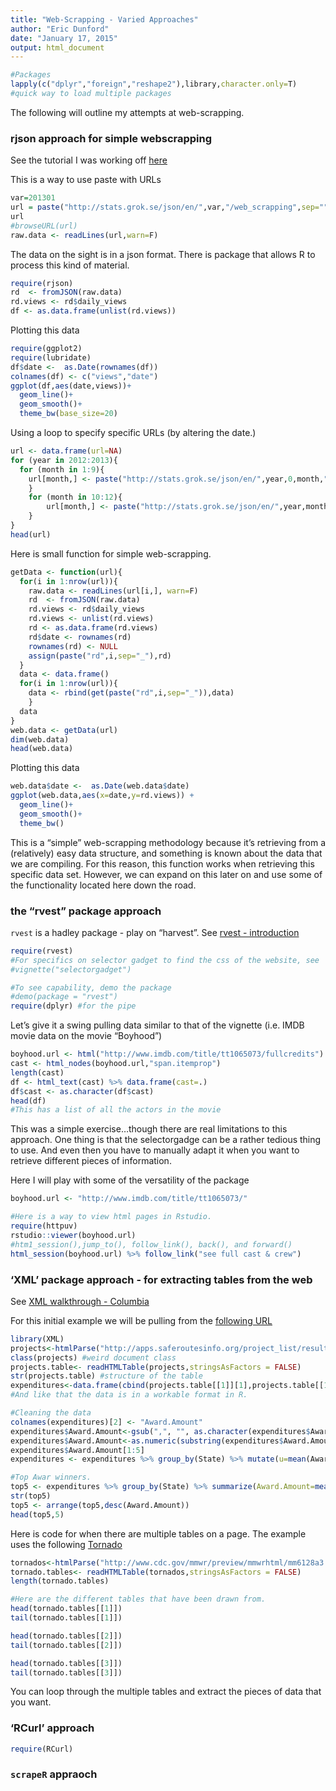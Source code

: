```yaml
---
title: "Web-Scrapping - Varied Approaches"
author: "Eric Dunford"
date: "January 17, 2015"
output: html_document
---
```

```r
#Packages
lapply(c("dplyr","foreign","reshape2"),library,character.only=T) 
#quick way to load multiple packages
```

The following will outline my attempts at web-scrapping. 

### rjson approach for simple webscrapping

See the tutorial I was working off [here](http://www.r-bloggers.com/web-scraping-the-basics/)

This is a way to use paste with URLs
```r
var=201301
url = paste("http://stats.grok.se/json/en/",var,"/web_scrapping",sep="")
url
#browseURL(url)
raw.data <- readLines(url,warn=F)
```

The data on the sight is in a json format. There is package that allows R to process this kind of material.

```r
require(rjson)
rd  <- fromJSON(raw.data)
rd.views <- rd$daily_views
df <- as.data.frame(unlist(rd.views))
```

Plotting this data
```r
require(ggplot2)
require(lubridate)
df$date <-  as.Date(rownames(df))
colnames(df) <- c("views","date")
ggplot(df,aes(date,views))+
  geom_line()+
  geom_smooth()+
  theme_bw(base_size=20)
```

Using a loop to specify specific URLs (by altering the date.)
```r
url <- data.frame(url=NA)
for (year in 2012:2013){
  for (month in 1:9){
  	url[month,] <- paste("http://stats.grok.se/json/en/",year,0,month,"/web_scraping",sep="")
	}
	for (month in 10:12){
		url[month,] <- paste("http://stats.grok.se/json/en/",year,month,"/web_scraping",sep="")
	}
}
head(url)
```

Here is small function for simple web-scrapping.
```r
getData <- function(url){
  for(i in 1:nrow(url)){
    raw.data <- readLines(url[i,], warn=F) 
    rd  <- fromJSON(raw.data)
    rd.views <- rd$daily_views 
    rd.views <- unlist(rd.views)
    rd <- as.data.frame(rd.views)
    rd$date <- rownames(rd)
    rownames(rd) <- NULL
    assign(paste("rd",i,sep="_"),rd) 
  }
  data <- data.frame()
  for(i in 1:nrow(url)){
    data <- rbind(get(paste("rd",i,sep="_")),data)
    }
  data
}
web.data <- getData(url)
dim(web.data) 
head(web.data)
```

Plotting this data
```r
web.data$date <-  as.Date(web.data$date)
ggplot(web.data,aes(x=date,y=rd.views)) +
  geom_line()+
  geom_smooth()+
  theme_bw()
```

This is a "simple" web-scrapping methodology because it's retrieving from a (relatively) easy data structure, and something is known about the data that we are compiling. For this reason, this function works when retrieving this specific data set. However, we can expand on this later on and use some of the functionality located here down the road. 

### the "rvest" package approach

`rvest` is a hadley package - play on "harvest". See [rvest - introduction](http://blog.rstudio.org/2014/11/24/rvest-easy-web-scraping-with-r/)

```r
require(rvest)
#For specifics on selector gadget to find the css of the website, see
#vignette("selectorgadget")

#To see capability, demo the package
#demo(package = "rvest")
require(dplyr) #for the pipe
```

Let's give it a swing pulling data similar to that of the vignette (i.e. IMDB movie data on the movie "Boyhood")
```r
boyhood.url <- html("http://www.imdb.com/title/tt1065073/fullcredits")
cast <- html_nodes(boyhood.url,"span.itemprop")
length(cast)
df <- html_text(cast) %>% data.frame(cast=.)
df$cast <- as.character(df$cast)
head(df)
#This has a list of all the actors in the movie
```

This was a simple exercise...though there are real limitations to this approach. One thing is that the selectorgadge can be a rather tedious thing to use. And even then you have to manually adapt it when you want to retrieve different pieces of information.

Here I will play with some of the versatility of the package
```r
boyhood.url <- "http://www.imdb.com/title/tt1065073/"

#Here is a way to view html pages in Rstudio.
require(httpuv)
rstudio::viewer(boyhood.url)
#htm1_session(),jump_to(), follow_link(), back(), and forward()
html_session(boyhood.url) %>% follow_link("see full cast & crew")
```

### 'XML' package approach - for extracting tables from the web

See [XML walkthrough - Columbia](http://www.columbia.edu/~cjd11/charles_dimaggio/DIRE/styled-4/styled-6/code-13/)


For this initial example we will be pulling from the [following URL]("http://apps.saferoutesinfo.org/project_list/results.cfm")
```r
library(XML)
projects<-htmlParse("http://apps.saferoutesinfo.org/project_list/results.cfm")
class(projects) #weird document class
projects.table<- readHTMLTable(projects,stringsAsFactors = FALSE)
str(projects.table) #structure of the table
expenditures<-data.frame(cbind(projects.table[[1]][1],projects.table[[1]][3])) #partialing out the arrays we want
#And like that the data is in a workable format in R.

#Cleaning the data
colnames(expenditures)[2] <- "Award.Amount"
expenditures$Award.Amount<-gsub(",", "", as.character(expenditures$Award.Amount), fixed = TRUE) #Resolving a formating issue with the amount column
expenditures$Award.Amount<-as.numeric(substring(expenditures$Award.Amount,2))
expenditures$Award.Amount[1:5]
expenditures <- expenditures %>% group_by(State) %>% mutate(u=mean(Award.Amount),sd=sd(Award.Amount))

#Top Awar winners.
top5 <- expenditures %>% group_by(State) %>% summarize(Award.Amount=mean(Award.Amount)) 
str(top5)
top5 <- arrange(top5,desc(Award.Amount))
head(top5,5)
```

Here is code for when there are multiple tables on a page. The example uses the following [Tornado]("http://www.cdc.gov/mmwr/preview/mmwrhtml/mm6128a3.htm?s_cid=mm6128a3_e%0d%0a")
```r
tornados<-htmlParse("http://www.cdc.gov/mmwr/preview/mmwrhtml/mm6128a3.htm?s_cid=mm6128a3_e%0d%0a")
tornado.tables<- readHTMLTable(tornados,stringsAsFactors = FALSE)
length(tornado.tables)

#Here are the different tables that have been drawn from. 
head(tornado.tables[[1]])  
tail(tornado.tables[[1]])

head(tornado.tables[[2]])  
tail(tornado.tables[[2]])

head(tornado.tables[[3]])  
tail(tornado.tables[[3]]) 
```

You can loop through the multiple tables and extract the pieces of data that you want. 

### 'RCurl' approach
```r
require(RCurl)

```


### `scrapeR` appraoch